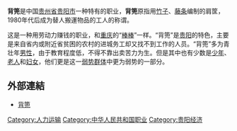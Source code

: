 {{Unreferenced |time=2011-10-27T02:07:22+00:00 }}
'''背篼'''是中国[[贵州省|贵州省]][[贵阳市|贵阳市]]一种特有的职业，'''背篼'''原指用[[竹子|竹子]]、[[藤条|藤条]]编制的肩筐，1980年代后成为替人搬運物品的工人的称谓。

这是一种用劳动力赚钱的职业，和[[重庆|重庆]]的“[[棒棒|棒棒]]”一样。“背篼”是[[贵阳|贵阳]]的特色，主要是来自省内或附近省贫困的农村的进城务工却又找不到工作的人员。“背篼”多为青壮年[[男性|男性]]，由于教育程度低，不得不靠出卖苦力为生。但是其中也有少数是[[少年|少年]]、[[老人|老人]]和[[妇女|妇女]]，他们更是这一[[弱势群体|弱势群体]]中更为弱势的一部分。

== 外部連結 ==
* [http://www.qikan.com.cn/Article/shha/shha200818/shha20081812.html 背篼]

[[Category:人力运输|Category:人力运输]]
[[Category:中华人民共和国职业|Category:中华人民共和国职业]]
[[Category:贵阳经济|Category:贵阳经济]]